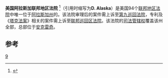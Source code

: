{{Infobox U.S. district court
|district name =  美国阿拉斯加联邦地区法院
|abbrev = D. Alaska
|appeals to = 第九巡回
|map image name = 
|map image width = 200
|map image caption = 
|seal = 
|seal size = 160
|established = 1958年7月7日 （1960年2月实际建立）
|judges assigned = 3
|chief judge = Ralph R. Beistline
|official site = http://www.akd.uscourts.gov
}}

'''美国阿拉斯加联邦地区法院''' <ref name="中文名参考">{{cite web | url=http://e-info.org.tw/node/17089 | title=中文名参考 | accessdate=2013-08-08 | archive-date=2020-09-22 | archive-url=https://web.archive.org/web/20200922110453/https://e-info.org.tw/node/17089 | dead-url=no }}</ref>（引用时缩写为'''D. Alaska'''）是美国94个[[联邦地区法院|联邦地区法院]]中唯一位于[[阿拉斯加州|阿拉斯加州]]的。该法院审理后的案件需上诉至[[美国联邦第九巡回上诉法院|第九巡回法院]]，专利及《[[塔克法案|塔克法案]]》相关的案件需上诉至[[联邦巡回区法院|联邦巡回区法院]]。该法院的[[司法管辖权|司法管辖权]]覆盖该州全部，总部位于[[安克雷奇|安克雷奇]]。

==参考==
{{reflist}}
{{联邦地区法院}}

[[Category:美国联邦地区法院|9]]